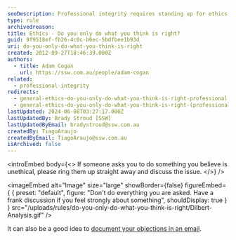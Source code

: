 ```yaml
---
seoDescription: Professional integrity requires standing up for ethics and discussing issues when asked to do something unethical.
type: rule
archivedreason:
title: Ethics - Do you only do what you think is right?
guid: 9f9518ef-fb26-4c0c-b6ec-5bdfbee1b93d
uri: do-you-only-do-what-you-think-is-right
created: 2012-09-27T18:46:39.000Z
authors:
  - title: Adam Cogan
    url: https://ssw.com.au/people/adam-cogan
related:
  - professional-integrity
redirects:
  - general-ethics-do-you-only-do-what-you-think-is-right-professional-integrity
  - general-ethics-do-you-only-do-what-you-think-is-right-(professional-integrity)
lastUpdated: 2024-06-08T03:27:17.000Z
lastUpdatedBy: Brady Stroud [SSW]
lastUpdatedByEmail: bradystroud@ssw.com.au
createdBy: TiagoAraujo
createdByEmail: TiagoAraujo@ssw.com.au
isArchived: false
---
```


<introEmbed
  body={<>
If someone asks you to do something you believe is unethical, please ring them up straight away and discuss the issue.
  </>}
/>

<imageEmbed
  alt="Image"
  size="large"
  showBorder={false}
  figureEmbed={ {
    preset: "default",
    figure: "Don't do everything you are asked. Have a frank discussion if you feel strongly about something",
    shouldDisplay: true
  } }
  src="/uploads/rules/do-you-only-do-what-you-think-is-right/Dilbert-Analysis.gif"
/>

It can also be a good idea to [document your objections in an email](/do-you-send-a-for-the-record-email-when-you-disagree).
